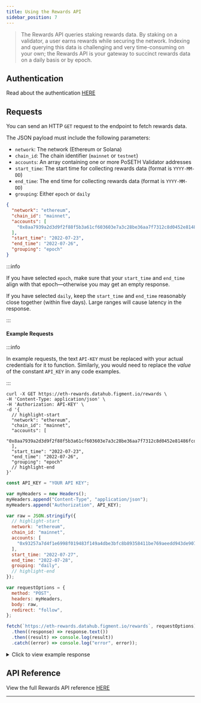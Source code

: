 ```yaml
---
title: Using the Rewards API
sidebar_position: 7
---
```



> The Rewards API queries staking rewards data. By staking on a validator, a user earns rewards while securing the network. Indexing and querying this data is challenging and very time-consuming on your own; the Rewards API is your gateway to succinct rewards data on a daily basis or by epoch.

## Authentication

Read about the authentication [HERE](/quickstart/api-authentication)

## Requests

You can send an HTTP `GET` request to the endpoint to fetch rewards data.

The JSON payload must include the following parameters:

- `network`: The network (Ethereum or Solana)
- `chain_id`: The chain identifier (`mainnet` or `testnet`)
- `accounts`: An array containing one or more PoSETH Validator addresses
- `start_time`: The start time for collecting rewards data (format is `YYYY-MM-DD`)
- `end_time`: The end time for collecting rewards data (format is `YYYY-MM-DD`)
- `grouping`: Either `epoch` or `daily`

```json title="Example JSON for a Rewards API query"
{
  "network": "ethereum",
  "chain_id": "mainnet",
  "accounts": [
    "0x8aa7939a2d3d9f2f88f5b3a61cf603603e7a3c28be36aa7f7312c8d0452e81486fcd24208ae8f6a44701267cf4365942"
  ],
  "start_time": "2022-07-23",
  "end_time": "2022-07-26",
  "grouping": "epoch"
}
```

:::info

If you have selected `epoch`, make sure that your `start_time` and `end_time` align with that epoch&mdash;otherwise you may get an empty response.

If you have selected `daily`, keep the `start_time` and `end_time` reasonably close together (within five days). Large ranges will cause latency in the response.

:::

#### Example Requests

:::info

In example requests, the text `API-KEY` must be replaced with your actual credentials for it to function. Similarly, you would need to replace the _value_ of the constant `API_KEY` in any code examples.

:::

<Tabs>
  <TabItem value="curl" label="curl" default>

```text title="Example curl request to Rewards API for Ethereum Mainnet"
curl -X GET https://eth-rewards.datahub.figment.io/rewards \
-H 'Content-Type: application/json' \
-H 'Authorization: API-KEY' \
-d '{
  // highlight-start
  "network": "ethereum",
  "chain_id": "mainnet",
  "accounts": [
    "0x8aa7939a2d3d9f2f88f5b3a61cf603603e7a3c28be36aa7f7312c8d0452e81486fcd24208ae8f6a44701267cf4365942"
  ],
  "start_time": "2022-07-23",
  "end_time": "2022-07-26",
  "grouping": "epoch"
  // highlight-end
}'
```

  </TabItem>
  <TabItem value="js" label="JavaScript">

```javascript title="Example JavaScript Fetch request to Rewards API for Ethereum Mainnet"
const API_KEY = "YOUR API KEY";

var myHeaders = new Headers();
myHeaders.append("Content-Type", "application/json");
myHeaders.append("Authorization", API_KEY);

var raw = JSON.stringify({
  // highlight-start
  network: "ethereum",
  chain_id: "mainnet",
  accounts: [
    "0x93257a7d4f1e6998f019483f149a4dbe3bfc8b89358411be769aeedd943de907f178da1773aea9016d1ac2bdfe3794ba",
  ],
  start_time: "2022-07-27",
  end_time: "2022-07-28",
  grouping: "daily",
  // highlight-end
});

var requestOptions = {
  method: "POST",
  headers: myHeaders,
  body: raw,
  redirect: "follow",
};

fetch(`https://eth-rewards.datahub.figment.io/rewards`, requestOptions)
  .then((response) => response.text())
  .then((result) => console.log(result))
  .catch((error) => console.log("error", error));
```

  </TabItem>
</Tabs>

<details><summary>Click to view example response</summary>

```json title="Example Rewards API JSON response"
[
  {
    "accounts": [
      "0x93257a7d4f1e6998f019483f149a4dbe3bfc8b89358411be769aeedd943de907f178da1773aea9016d1ac2bdfe3794ba"
    ],
    "chain_id": "mainnet",
    "rewards": [
      {
        "text": "0.00335099 ETH",
        "currency": "ETH",
        "numeric": 3350990,
        "exp": 9
      }
    ],
    "network": "ethereum",
    "validator": "0x93257a7d4f1e6998f019483f149a4dbe3bfc8b89358411be769aeedd943de907f178da1773aea9016d1ac2bdfe3794ba",
    "time": "2022-07-27T00:00:00Z"
  }
]
```

</details>

## API Reference

View the full Rewards API reference [HERE](/api-reference/rewards-api/)

---
